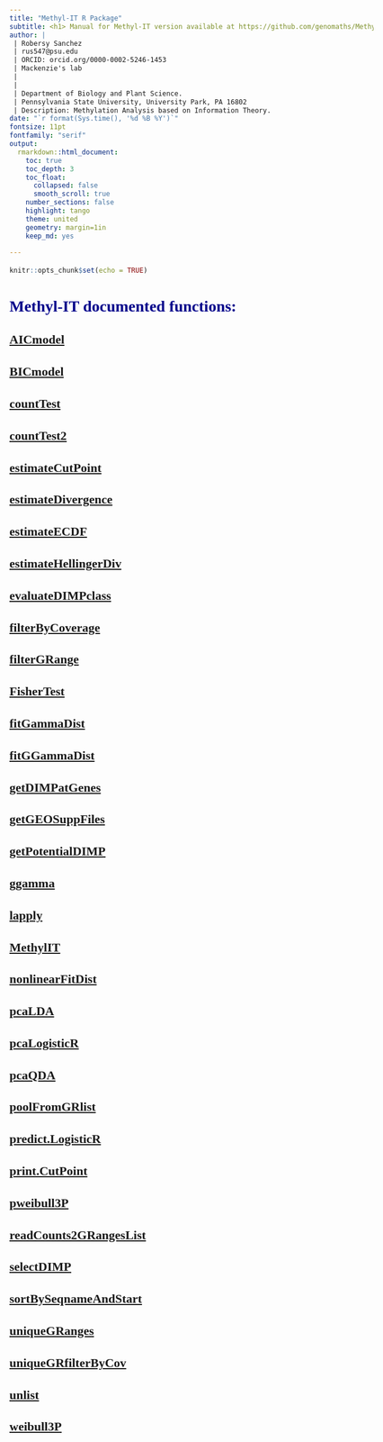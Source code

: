 ```yaml
---
title: "Methyl-IT R Package"
subtitle: <h1> Manual for Methyl-IT version available at https://github.com/genomaths/MethylIT </h1>
author: |
 | Robersy Sanchez
 | rus547@psu.edu
 | ORCID: orcid.org/0000-0002-5246-1453
 | Mackenzie's lab    
 |
 |
 | Department of Biology and Plant Science. 
 | Pennsylvania State University, University Park, PA 16802
 | Description: Methylation Analysis based on Information Theory.
date: "`r format(Sys.time(), '%d %B %Y')`"
fontsize: 11pt
fontfamily: "serif"
output:
  rmarkdown::html_document: 
    toc: true
    toc_depth: 3
    toc_float: 
      collapsed: false
      smooth_scroll: true
    number_sections: false
    highlight: tango
    theme: united
    geometry: margin=1in
    keep_md: yes

---
```


<style type="text/css">

body{ /* Normal  */
      font-size: 18px;
      font-family: "Times New Roman", Times, serif;
  }
td {  /* Table  */
  font-size: 8px;
}

h1.title {
  font-size: 38px;
  font-family: "Times New Roman", Times, serif;
  color: DarkRed;
  .subTitle {
  font-size: 24px;
  font-family: "Times New Roman", Times, serif;
  color: DarkRed;
  }
}

h1 { /* Header 1 */
  font-size: 28px;
  font-family: "Times New Roman", Times, serif;
  color: DarkBlue;
}
h2 { /* Header 2 */
    font-size: 22px;
    color: DarkBlue;
    font-family: "Times New Roman", Times, serif;
}
h3 { /* Header 3 */
   font-size: 18px;
   color: DarkBlue;
   font-family: "Times New Roman", Times, serif;
}
code.r{ /* Code block */
    font-size: 12px;
}
pre { /* Code block - determines code spacing between lines */
    font-size: 14px;
}
</style>

```r
knitr::opts_chunk$set(echo = TRUE)
```
# Methyl-IT documented functions:

## [AICmodel](https://genomaths.github.io/MethylIT_HTML_Manual/AICmodel.html)  
## [BICmodel](https://genomaths.github.io/MethylIT_HTML_Manual/BICmodel.html)                                    
## [countTest](https://genomaths.github.io/MethylIT_HTML_Manual/countTest.html)                                  
## [countTest2](https://genomaths.github.io/MethylIT_HTML_Manual/countTest2.html)                                
## [estimateCutPoint](https://genomaths.github.io/MethylIT_HTML_Manual/estimateCutPoint.html)                    
## [estimateDivergence](https://genomaths.github.io/MethylIT_HTML_Manual/estimateDivergence.html)                
## [estimateECDF](https://genomaths.github.io/MethylIT_HTML_Manual/estimateECDF.html)          
## [estimateHellingerDiv](https://genomaths.github.io/MethylIT_HTML_Manual/estimateHellingerDiv.html)            
## [evaluateDIMPclass](https://genomaths.github.io/MethylIT_HTML_Manual/evaluateDIMPclass.html)                  
## [filterByCoverage](https://genomaths.github.io/MethylIT_HTML_Manual/filterByCoverage.html)                    
## [filterGRange](https://genomaths.github.io/MethylIT_HTML_Manual/filterGRange.html)                            
## [FisherTest](https://genomaths.github.io/MethylIT_HTML_Manual/FisherTest.html)                                
## [fitGammaDist](https://genomaths.github.io/MethylIT_HTML_Manual/fitGammaDist.html)                            
## [fitGGammaDist](https://genomaths.github.io/MethylIT_HTML_Manual/fitGGammaDist.html)                          
## [getDIMPatGenes](https://genomaths.github.io/MethylIT_HTML_Manual/getDIMPatGenes.html)                        
## [getGEOSuppFiles](https://genomaths.github.io/MethylIT_HTML_Manual/getGEOSuppFiles.html)                      
## [getPotentialDIMP](https://genomaths.github.io/MethylIT_HTML_Manual/getPotentialDIMP.html)                    
## [ggamma](https://genomaths.github.io/MethylIT_HTML_Manual/ggamma.html)                                        
## [lapply](https://genomaths.github.io/MethylIT_HTML_Manual/lapply.html)                                        
## [MethylIT](https://genomaths.github.io/MethylIT_HTML_Manual/MethylIT.html)                                    
## [nonlinearFitDist](https://genomaths.github.io/MethylIT_HTML_Manual/nonlinearFitDist.html)                    
## [pcaLDA](https://genomaths.github.io/MethylIT_HTML_Manual/pcaLDA.html)                                        
## [pcaLogisticR](https://genomaths.github.io/MethylIT_HTML_Manual/pcaLogisticR.html)                            
## [pcaQDA](https://genomaths.github.io/MethylIT_HTML_Manual/pcaQDA.html)                                        
## [poolFromGRlist](https://genomaths.github.io/MethylIT_HTML_Manual/poolFromGRlist.html)                        
## [predict.LogisticR](https://genomaths.github.io/MethylIT_HTML_Manual/predict.LogisticR.html)                  
## [print.CutPoint](https://genomaths.github.io/MethylIT_HTML_Manual/print.CutPoint.html)                        
## [pweibull3P](https://genomaths.github.io/MethylIT_HTML_Manual/pweibull3P.html)                                
## [readCounts2GRangesList](https://genomaths.github.io/MethylIT_HTML_Manual/readCounts2GRangesList.html)        
## [selectDIMP](https://genomaths.github.io/MethylIT_HTML_Manual/selectDIMP.html)                                
## [sortBySeqnameAndStart](https://genomaths.github.io/MethylIT_HTML_Manual/sortBySeqnameAndStart.html)          
## [uniqueGRanges](https://genomaths.github.io/MethylIT_HTML_Manual/uniqueGRanges.html)                          
## [uniqueGRfilterByCov](https://genomaths.github.io/MethylIT_HTML_Manual/uniqueGRfilterByCov.html)              
## [unlist](https://genomaths.github.io/MethylIT_HTML_Manual/unlist.html)                                        
## [weibull3P](https://genomaths.github.io/MethylIT_HTML_Manual/weibull3P.html) 


